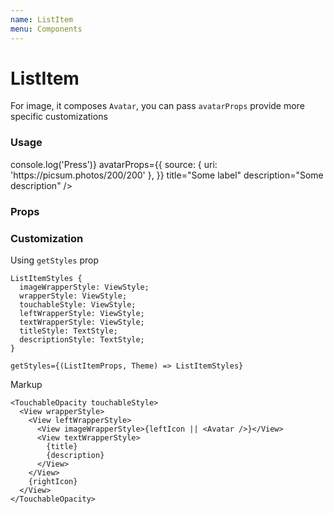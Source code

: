 ```yaml
---
name: ListItem
menu: Components
---
```




# ListItem

For image, it composes `Avatar`, you can pass `avatarProps` provide more specific customizations

### Usage

<Playground>
  <ListItem
    onPress={() => console.log('Press')}
    avatarProps={{
      source: { uri: 'https://picsum.photos/200/200' },
    }}
    title="Some label"
    description="Some description"
  />
</Playground>

### Props

<Props of={ListItem} />

### Customization

Using `getStyles` prop

```
ListItemStyles {
  imageWrapperStyle: ViewStyle;
  wrapperStyle: ViewStyle;
  touchableStyle: ViewStyle;
  leftWrapperStyle: ViewStyle;
  textWrapperStyle: ViewStyle;
  titleStyle: TextStyle;
  descriptionStyle: TextStyle;
}

getStyles={(ListItemProps, Theme) => ListItemStyles}
```

Markup

```tsx
<TouchableOpacity touchableStyle>
  <View wrapperStyle>
    <View leftWrapperStyle>
      <View imageWrapperStyle>{leftIcon || <Avatar />}</View>
      <View textWrapperStyle>
        {title}
        {description}
      </View>
    </View>
    {rightIcon}
  </View>
</TouchableOpacity>
```
